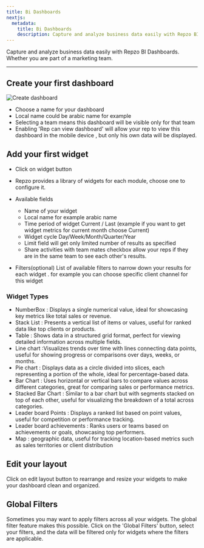 ```yaml
---
title: Bi Dashboards
nextjs:
  metadata:
    title: Bi Dashboards
    description: Capture and analyze business data easily with Repzo BI Dashboards. Whether you are part of a marketing team.
---
```


Capture and analyze business data easily with Repzo BI Dashboards. Whether you are part of a marketing team.

---

## Create your first dashboard

![Create dashboard](https://prod-repzo-media-service.s3.amazonaws.com/documentation-next-js/create_dashboard.png)

- Choose a name for your dashboard
- Local name could be arabic name for example
- Selecting a team means this dashboard will be visible only for that team
- Enabling 'Rep can view dashboard' will allow your rep to view this dashboard in the mobile device , but only his own data will be displayed.

## Add your first widget

- Click on widget button
- Repzo provides a library of widgets for each module, choose one to configure it.
- Available fields

  - Name of your widget
  - Local name for example arabic name
  - Time period of widget Current / Last (example if you want to get widget metrics for current month choose Current)
  - Widget cycle Day/Week/Month/Quarter/Year
  - Limit field will get only limited number of results as specified
  - Share activities with team mates checkbox allow your reps if they are in the same team to see each other's results.

- Filters(optional) List of available filters to narrow down your results for each widget . for example you can choose specific client channel for this widget

### Widget Types

- NumberBox : Displays a single numerical value, ideal for showcasing key metrics like total sales or revenue.
- Stack List : Presents a vertical list of items or values, useful for ranked data like top clients or products.
- Table : Shows data in a structured grid format, perfect for viewing detailed information across multiple fields.
- Line chart :Visualizes trends over time with lines connecting data points, useful for showing progress or comparisons over days, weeks, or months.
- Pie chart : Displays data as a circle divided into slices, each representing a portion of the whole, ideal for percentage-based data.
- Bar Chart : Uses horizontal or vertical bars to compare values across different categories, great for comparing sales or performance metrics.
- Stacked Bar Chart : Similar to a bar chart but with segments stacked on top of each other, useful for visualizing the breakdown of a total across categories.
- Leader board Points : Displays a ranked list based on point values, useful for competition or performance tracking.
- Leader board achievements : Ranks users or teams based on achievements or goals, showcasing top performers.
- Map : geographic data, useful for tracking location-based metrics such as sales territories or client distribution

## Edit your layout

Click on edit layout button to rearrange and resize your widgets to make your dashboard clean and organized.

## Global Filters

Sometimes you may want to apply filters across all your widgets. The global filter feature makes this possible. Click on the 'Global Filters' button, select your filters, and the data will be filtered only for widgets where the filters are applicable.
